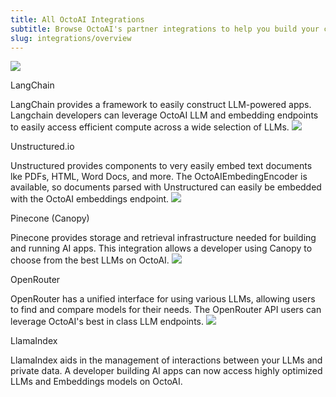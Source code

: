 ```yaml
---
title: All OctoAI Integrations
subtitle: Browse OctoAI's partner integrations to help you build your custom solution.
slug: integrations/overview
---
```


<CardGroup cols={2}>
  <Card href="langchain.mdx" className="integration">
    <img src="../assets/logos/langchain.svg" noZoom />
    <p className="title">LangChain</p>
    LangChain provides a framework to easily construct LLM-powered apps.
    Langchain developers can leverage OctoAI LLM and embedding endpoints to
    easily access efficient compute across a wide selection of LLMs.
  </Card>
  <Card href="unstructured.mdx" className="integration">
    <img src="../assets/logos/unstructured.svg" noZoom />
    <p className="title">Unstructured.io</p>
    Unstructured provides components to very easily embed text documents lke
    PDFs, HTML, Word Docs, and more. The OctoAIEmbedingEncoder is available, so
    documents parsed with Unstructured can easily be embedded with the OctoAI
    embeddings endpoint.
  </Card>
  <Card href="pinecone.mdx" className="integration">
    <img src="../assets/logos/pinecone.svg" noZoom />
    <p className="title">Pinecone (Canopy)</p>
    Pinecone provides storage and retrieval infrastructure needed for building
    and running AI apps. This integration allows a developer using Canopy to
    choose from the best LLMs on OctoAI.
  </Card>
  <Card href="openrouter.mdx" className="integration">
    <img src="../assets/logos/openrouter.svg" noZoom />
    <p className="title">OpenRouter</p>
    OpenRouter has a unified interface for using various LLMs, allowing users to
    find and compare models for their needs. The OpenRouter API users can
    leverage OctoAI's best in class LLM endpoints.
  </Card>
  <Card href="llamaindex.mdx" className="integration">
    <img src="../assets/logos/llamaindex.svg" noZoom />
    <p className="title">LlamaIndex</p>
    LlamaIndex aids in the management of interactions between your LLMs and
    private data. A developer building AI apps can now access highly optimized
    LLMs and Embeddings models on OctoAI.
  </Card>
</CardGroup>
